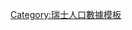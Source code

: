 <includeonly>{{formatnum:{{Swiss populations data {{{1}}}|{{{2|}}} }} }}</includeonly><noinclude>
{{Documentation}}
[[Category:瑞士人口數據模板]]

</noinclude>